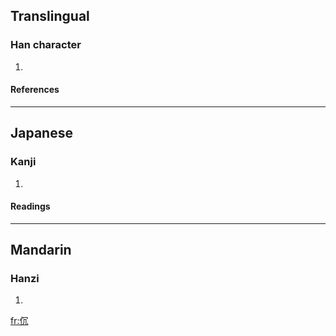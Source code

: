 ==Translingual==
===Han character===
{{Han char|rn=9|rad=人|as=04|sn=6|four=2721<sub>0</sub>|canj=人月竹山 (OBHU)}}
# {{defn|Han}}
====References====
{{Han ref|kx=0096.100|dkj=00448|dj=0204.050|hdz=10126.070|uh=4F14|ud=20244|bh=C9AF|bd=51631}}
----
==Japanese==
===Kanji===
{{ja-kanji|grade=|rs=人04}}
# {{defn|Japanese}}
====Readings====
{{ja-readings|on=[[しん]] (shin), [[じん]] (jin)|kun=}}
----
==Mandarin==
===Hanzi===
{{cmn-hanzi|pin=[[dǎn]] (dan3)|wg=tan<sup>3</sup>}}
# {{defn|Mandarin}}

[[fr:伔]]
